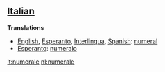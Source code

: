 ==[[Italian]]==

'''Translations'''

*[[English]], [[Esperanto]], [[Interlingua]], [[Spanish]]: [[numeral]]
*[[Esperanto]]: [[numeralo]]

[[it:numerale]]
[[nl:numerale]]
